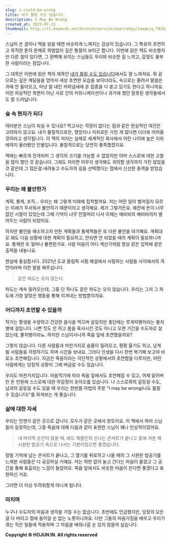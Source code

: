 ```yaml
---
slug: i-could-be-wrong
title: 내가 틀릴 수도 있습니다.
description: I May Be Wrong
created_at: 2023-07-23
thumbnail: http://t1.daumcdn.net/brunch/service/user/aVyy/image/q_T0JGd3f9VTdp6ERo3laOudnZg.jpg
---
```


스님이 쓴 글이나 책을 읽을 때면 비슷하게 느껴지는 감상이 있습니다. 그 특유의 초연하고 묵직한 톤의 문체로 하염없이 깊은 통찰이 보이곤
합니다. 이번에 읽은 책도 비슷했지만 다른 점이 있다면, 그 완벽해 보이는 스님들도 우리와 비슷한 걸 느끼고, 감정도 풍부한 사람이라는
점입니다.

그 대목은 이번에 읽은 책의 제목인 [내가 틀릴 수도
있습니다](https://www.aladin.co.kr/shop/wproduct.aspx?ItemId=292691257&start=slayer)에서도
잘 느껴져요. 뭐 겉으로는 깊은 깨달음을 얻어서 세상 초연한 모습을 보이더라도, 속으로는 졸려서 말씀은 귀에 안 들어오고, 마냥 잘 내린
커피냄새에 온 집중을 다 쏟고 있기도 한다고 하니까요. 이런 피상적인 측면이 아닌 서로 간의 커뮤니케이션이나 과거에 했던 잘못된 생각들에서도
잘 드러납니다.

### 숲 속 현자가 되다

여러분은 스님이 되실 수 있나요? 먹고사는 걱정이 없다는 점과 같은 현실적인 여건은 고려하지 않고요. 내가 물질적으로든, 명망이나 지위로든
가진 게 많다면 더더욱 어려울 것이라고 생각됩니다. 이 책의 저자는 실제로 세계적인 회사에서 어린 나이에 높은 지위에까지 올라봤던
인물입니다. 물질적으로는 당연히 풍족했겠지요.

책에는 빠르게 전개되어 그 생각의 크기를 가늠할 수 없었지만 아마 스스로에 대한 고찰을 많이 했던 것 같습니다. 그래도 저라면 아무리
생각해도 귀의할 생각까지 가진 않았을 것 같은데 그 많은걸 내려놓고 수도자의 길을 선택했다는 점에서 신선한 충격을 받았습니다.

### 우리는 왜 불안한가

계획, 통제, 조직... 우리는 왜 그렇게 미래에 집착할까요. 저는 어떤 일이 벌어질지 모르는 미래가 무서워서 불안하기 때문이라고 생각해요.
제가 그렇거든요. 예전에 돈이 너무 없던 시절이 있었는데 그때 기억이 너무 진절머리 나서 이제는 예비비의 예비비까지 벌어두는 사람이
되었어요.

하지만 불안을 해소하고자 만든 계획들과 통제책들은 또 다른 불안을 야기해요. 계획대로 돼도 다음 상황에 대한 계획이 필요하고, 안되면 안
되었을 때의 계획이 필요하니까요. 통제란 또 얼마나 불편한가요. 사람 마음이 어디 계산기처럼 항상 같은 입력에 같은 출력을 내놓나요.

현실에 충실합시다. 2021년 도쿄 올림픽 서핑 해설에서 서핑하는 사람들 사이에서의 격언이라며 이런 말을 해주십니다.

> 같은 파도는 오지 않는다.

파도는 계속 밀려오는데, 그중 단 하나도 같은 파도는 오지 않습니다. 우리는 그저 그 파도에 가장 알맞은 행동을 통해 이겨내는 방법뿐이지요.

### 어디까지 초연할 수 있을까

작가는 평생을 수양하고 건강한 음식을 먹으며 살았지만 종단에는 루게릭병이라는 불치병에 걸립니다. 나쁜 짓도 안 하고 몸을 혹사시킨 것도
아니고 오랜 기간을 수도자로 살았는데, 불치병이라뇨. 하지만 스님이시니까 죽음 앞에 초연했을까요?

그렇지 않습니다. 다른 사람들과 마찬가지로 슬픔이 밀려오고, 펑펑 울기도 하고, 남게 될 사람들을 걱정하기도 하며 시간을 보내요. 그러다
인생을 다시 한번 복기해 보고야 비로소 초연해집니다. 지금은 죽음이라는 극단적인 상황에서의 초연함을 다루지만, 어떤 사람에게는 당장의 상황이
그에 버금갈 수도 있습니다.

우리도 마찬가지입니다. 마음먹기에 따라 죽음 앞에서도 초연해질 수 있고, 어제 잃어버린 돈 만원에 스스로에 대한 악감정이 솟아오를 있습니다.
나 스스로와의 갈등일 수도, 남과의 갈등일 수도 있을 때 우리는 한번쯤 마법의 주문 "I may be wrong(나도 틀릴 수 있습니다)"를
외쳐보는 게 좋습니다.

### 삶에 대한 자세

우리는 언젠가 같은 곳으로 갑니다. 모두가 같은 곳에서 왔듯이요. 이 책에서 여러 스님들이 등장하는데, 그중 죽음에 대해 다음과 같이 표현한
스님이 꽤나 인상적이었어요.

> 내 마지막 순간이 왔을 때, 레드 제플린의 신나는 콘서트가 끝나고 흥에 겨운 채 시원한 밤공기 속으로 나서는 기분이었으면 좋겠습니다.

정말 기억에 남는 콘서트가 끝나고, 그 열기를 뒤로하고 나올 때의 그 시원한 밤공기를 느껴본 사람들은 다 공감하실 거예요. 저는 여한 없이
놀고 간다는 마음이 들었고 그 공간을 통해 표출되는 느낌이 들었어요. 죽음 앞에서도 비슷한 마음이 든다면 좋겠다고 표현하신 거죠.

그러면 더 이상 두려워할게 아니게 됩니다.

### 마치며

누구나 수도자의 마음과 생각을 가질 수는 없습니다. 초반에도 언급했지만, 당장의 모든 걸 다 버리고 절에 들어갈 순 없는 노릇이니까요. 다만
그들의 마음가짐을 배우고 우리가 겪는 작은 일들에 적용하며 그 마음을 배워나갈 순 있지 않을까 싶습니다.

**Copyright © HOJUN IN. All rights reserved**
